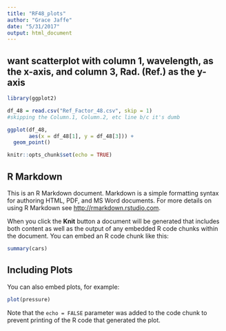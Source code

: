 ```yaml
---
title: "RF48_plots"
author: "Grace Jaffe"
date: "5/31/2017"
output: html_document
---
```


## want scatterplot with column 1, wavelength, as the x-axis, and column 3, Rad. (Ref.) as the y-axis

```r
library(ggplot2)

df_48 = read.csv("Ref_Factor_48.csv", skip = 1)
#skipping the Column.1, Column.2, etc line b/c it's dumb

ggplot(df_48, 
       aes(x = df_48[1], y = df_48[3])) +
  geom_point()


```

```r
knitr::opts_chunk$set(echo = TRUE)
```

## R Markdown

This is an R Markdown document. Markdown is a simple formatting syntax for authoring HTML, PDF, and MS Word documents. For more details on using R Markdown see <http://rmarkdown.rstudio.com>.

When you click the **Knit** button a document will be generated that includes both content as well as the output of any embedded R code chunks within the document. You can embed an R code chunk like this:

```r
summary(cars)
```

## Including Plots

You can also embed plots, for example:

```r
plot(pressure)
```

Note that the `echo = FALSE` parameter was added to the code chunk to prevent printing of the R code that generated the plot.

